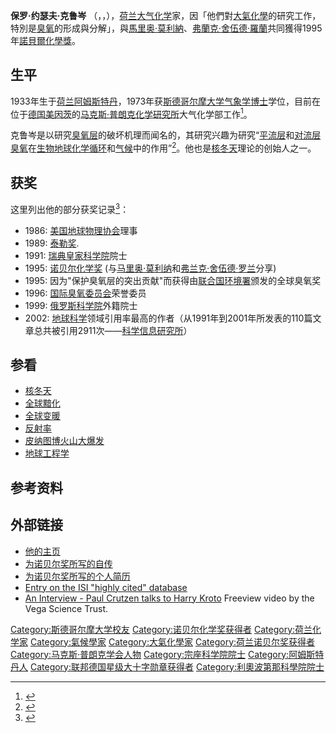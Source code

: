 {{Infobox Scientist
|name              = 保罗·约瑟夫·克鲁岑[[File:Nobel_prize_medal.svg|25px]]<br/>{{lang|nl|Paul Jozef Crutzen}}
|box_width         =
|image             = Paul Crutzen.jpg
|image_width       = 
|caption           = 
|birth_date        = {{birth date|1933|12|3}}
|birth_place       = {{NLD}}[[阿姆斯特丹|阿姆斯特丹]]
|death_date        = {{death date and age|2021|1|28|1933|12|3}}
|death_place       = {{GER}}[[美因茨|美因茨]]
|citizenship       = 
|nationality       = {{NLD}}
|ethnicity         = 
|field             = [[大气化学|大气化学]]
|work_institutions = 德国[[马克斯·普朗克化学研究所|马克斯·普朗克化学研究所]]
|alma_mater        = [[斯德哥尔摩大学|斯德哥尔摩大学]]，[[气象学|气象学]][[博士|博士]]，1973
|doctoral_advisor  = 
|doctoral_students = 
|known_for         = 
|author_abbrev_bot = 
|author_abbrev_zoo = 
|influences        = 
|influenced        = 
|prizes            = [[诺贝尔化学奖|诺贝尔化学奖]] (1995)
|religion          = 
|footnotes         = 
|signature         =}}

'''保罗·约瑟夫·克鲁岑''' （{{lang-nl|Paul Jozef Crutzen}}，{{IPA-nl|pʌul ˈjoːzəf ˈkrɵtsə(n)}}，{{bd|1933年|12月3日|catIdx=Crutzen, Paul|2021年|1月28日}}），[[荷兰|荷兰]][[大气化学|大气化学]]家，因「他們對[[大氣化學|大氣化學]]的研究工作，特別是[[臭氧|臭氧]]的形成與分解」，與[[馬里奥·莫利納|馬里奥·莫利納]]、[[弗蘭克·舍伍德·羅蘭|弗蘭克·舍伍德·羅蘭]]共同獲得1995年[[諾貝爾化學獎|諾貝爾化學獎]]。

==生平==
1933年生于[[荷兰|荷兰]][[阿姆斯特丹|阿姆斯特丹]]，1973年获[[斯德哥尔摩大学|斯德哥尔摩大学]][[气象学|气象学]][[博士|博士]]学位，目前在位于[[德国|德国]][[美因茨|美因茨]]的[[马克斯·普朗克化学研究所|马克斯·普朗克化学研究所]]大气化学部工作<ref>{{cite web |url=http://www.atmosphere.mpg.de/enid/2.html |title=Atmospheric Chemistry: Start Page |publisher=Atmosphere.mpg.de |date= |accessdate=2008-10-27 |deadurl=yes |archiveurl=https://web.archive.org/web/20081108021720/http://www.atmosphere.mpg.de/enid/2.html |archivedate=2008-11-08 }}</ref>。

克鲁岑是以研究[[臭氧层|臭氧层]]的破坏机理而闻名的，其研究兴趣为研究“[[平流层|平流层]]和[[对流层|对流层]][[臭氧|臭氧]]在[[生物地球化学循环|生物地球化学循环]]和[[气候|气候]]中的作用”<ref>{{cite web |url=http://www.mpch-mainz.mpg.de/%7Eair/crutzen/interest.html |title=Scientific Interest of Prof. Dr. Paul J. Crutzen |publisher=Mpch-mainz.mpg.de |date= |accessdate=2008-10-27 |archive-url=https://web.archive.org/web/20081014002230/http://www.mpch-mainz.mpg.de/~air/crutzen/interest.html |archive-date=2008-10-14 |dead-url=yes }}</ref>。他也是[[核冬天|核冬天]]理论的创始人之一。

== 获奖 ==
这里列出他的部分获奖记录<ref>{{cite web |url=http://www.mpch-mainz.mpg.de/~air/crutzen/vita.html |title=CV of Prof. Dr. Paul J. Crutzen |publisher=Mpch-mainz.mpg.de |date= |accessdate=2008-10-27 |archive-url=https://web.archive.org/web/20070528200439/http://www.mpch-mainz.mpg.de/~air/crutzen/vita.html |archive-date=2007-05-28 |dead-url=yes }}</ref>：
* 1986: [[美国地球物理协会|美国地球物理协会]]理事
* 1989: [[泰勒奖|泰勒奖]].
* 1991: [[瑞典皇家科学院|瑞典皇家科学院]]院士
* 1995: [[诺贝尔化学奖|诺贝尔化学奖]] (与[[马里奥·莫利纳|马里奥·莫利纳]]和[[弗兰克·舍伍德·罗兰|弗兰克·舍伍德·罗兰]]分享)
* 1995: 因为"保护臭氧层的突出贡献"而获得由[[联合国环境署|联合国环境署]]颁发的全球臭氧奖
* 1996: [[国际臭氧委员会|国际臭氧委员会]]荣誉委员
* 1999: [[俄罗斯科学院|俄罗斯科学院]]外籍院士
* 2002: [[地球科学|地球科学]]领域引用率最高的作者（从1991年到2001年所发表的110篇文章总共被引用2911次——[[科学信息研究所|科学信息研究所]]）

== 参看 ==
* [[核冬天|核冬天]]
* [[全球黯化|全球黯化]]
* [[全球变暖|全球变暖]]
* [[反射率|反射率]]
* [[皮纳图博火山|皮纳图博火山大爆发]]
* [[地球工程学|地球工程学]]

== 参考资料 ==
{{reflist}}

== 外部链接 ==
* [https://web.archive.org/web/20110226052151/http://www.mpch-mainz.mpg.de/%7Eair/crutzen/ 他的主页]
* [http://nobelprize.org/chemistry/laureates/1995/crutzen-autobio.html 为诺贝尔奖所写的自传] {{Wayback|url=http://nobelprize.org/chemistry/laureates/1995/crutzen-autobio.html |date=20080706112800 }}
* [http://nobelprize.org/nobel_prizes/chemistry/laureates/1995/crutzen-cv.html 为诺贝尔奖所写的个人简历] {{Wayback|url=http://nobelprize.org/nobel_prizes/chemistry/laureates/1995/crutzen-cv.html |date=20171201035044 }}
* [http://hcr3.isiknowledge.com/author.cgi?&link1=Search&link2=Search%20Results&AuthLastName=crutzen&AuthFirstName=&AuthMiddleName=&AuthMailnstName=&CountryID=-1&DisciplineID=0&id=1113 Entry on the ISI "highly cited" database] {{Wayback|url=http://hcr3.isiknowledge.com/author.cgi?&link1=Search&link2=Search%20Results&AuthLastName=crutzen&AuthFirstName=&AuthMiddleName=&AuthMailnstName=&CountryID=-1&DisciplineID=0&id=1113 |date=20070929103207 }}
* [http://www.vega.org.uk/video/programme/111 An Interview - Paul Crutzen talks to Harry Kroto] {{Wayback|url=http://www.vega.org.uk/video/programme/111 |date=20130123161426 }} Freeview video by the Vega Science Trust.

{{诺贝尔化学奖获得者 (1976年－2000年)}}

{{Authority control}}
{{DEFAULTSORT:Crutzen, Paul J.}}
[[Category:斯德哥尔摩大学校友|Category:斯德哥尔摩大学校友]]
[[Category:诺贝尔化学奖获得者|Category:诺贝尔化学奖获得者]]
[[Category:荷兰化学家|Category:荷兰化学家]]
[[Category:氣候學家|Category:氣候學家]]
[[Category:大氣化學家|Category:大氣化學家]]
[[Category:荷兰诺贝尔奖获得者|Category:荷兰诺贝尔奖获得者]]
[[Category:马克斯·普朗克学会人物|Category:马克斯·普朗克学会人物]]
[[Category:宗座科学院院士|Category:宗座科学院院士]]
[[Category:阿姆斯特丹人|Category:阿姆斯特丹人]]
[[Category:联邦德国星级大十字勋章获得者|Category:联邦德国星级大十字勋章获得者]]
[[Category:利奧波第那科學院院士|Category:利奧波第那科學院院士]]
